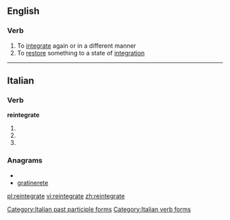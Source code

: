 ==English==

===Verb===
{{en-verb|reintegrat|ing}}

# To [[integrate]] again or in a different manner
# To [[restore]] something to a state of [[integration]]

----

==Italian==

===Verb===
'''reintegrate'''

# {{form of|[[second-person|Second-person]] [[plural]] [[present tense]]|reintegrare|lang=Italian}}
# {{conjugation of|reintegrare||2|p|imp|lang=it}}
# {{form of|[[feminine|Feminine]] plural|reintegrato}}

===Anagrams===
* {{alphagram|aeeeginrrtt}}
* [[gratinerete#Italian|gratinerete]]

[[Category:Italian past participle forms]]
[[Category:Italian verb forms]]

[[pl:reintegrate]]
[[vi:reintegrate]]
[[zh:reintegrate]]